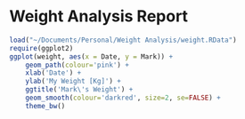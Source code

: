 Weight Analysis Report
======================================

```r

load("~/Documents/Personal/Weight Analysis/weight.RData")
require(ggplot2)
ggplot(weight, aes(x = Date, y = Mark)) +
    geom_path(colour='pink') +
    xlab('Date') +
    ylab('My Weight [Kg]') +
    ggtitle('Mark\'s Weight') +
    geom_smooth(colour='darkred', size=2, se=FALSE) +
    theme_bw()
```
